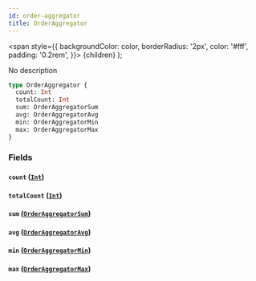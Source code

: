 ```yaml
---
id: order-aggregator
title: OrderAggregator
---
```


<span
style={{
      backgroundColor: color,
      borderRadius: '2px',
      color: '#fff',
      padding: '0.2rem',
    }}>
{children}
</span>
);

No description

```graphql
type OrderAggregator {
  count: Int
  totalCount: Int
  sum: OrderAggregatorSum
  avg: OrderAggregatorAvg
  min: OrderAggregatorMin
  max: OrderAggregatorMax
}
```

### Fields

#### `count` ([`Int`](/v1/scalars/int))

#### `totalCount` ([`Int`](/v1/scalars/int))

#### `sum` ([`OrderAggregatorSum`](/v1/objects/order-aggregator-sum))

#### `avg` ([`OrderAggregatorAvg`](/v1/objects/order-aggregator-avg))

#### `min` ([`OrderAggregatorMin`](/v1/objects/order-aggregator-min))

#### `max` ([`OrderAggregatorMax`](/v1/objects/order-aggregator-max))
